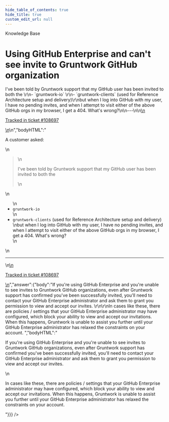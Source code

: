 ```yaml
---
hide_table_of_contents: true
hide_title: true
custom_edit_url: null
---
```



<CenterLayout>
<span class="title">Knowledge Base</span>
<h1>Using GitHub Enterprise and can&apos;t see invite to Gruntwork GitHub organization</h1>
<GitHub json={{"id":"D_kwDOF8slf84APsSM","number":443,"author":{"login":"zackproser"},"title":"Using GitHub Enterprise and can't see invite to Gruntwork GitHub organization","body":"\nA customer asked: \r\n> I've been told by Gruntwork support that my GitHub user has been invited to both the \r\n-  `gruntwork-io` \r\n-  `gruntwork-clients` (used for Reference Architecture setup and delivery)\r\nbut when I log into GitHub with my user, I have no pending invites, and when I attempt to visit either of the above GitHub orgs in my browser, I get a 404. What's wrong?\n\n---\n\n<ins datetime=\"2022-06-01T17:21:29Z\">\n  <p><a href=\"https://support.gruntwork.io/hc/requests/108697\">Tracked in ticket #108697</a></p>\n</ins>\n","bodyHTML":"<p dir=\"auto\">A customer asked:</p>\n<blockquote>\n<p dir=\"auto\">I've been told by Gruntwork support that my GitHub user has been invited to both the</p>\n</blockquote>\n<ul dir=\"auto\">\n<li><code class=\"notranslate\">gruntwork-io</code></li>\n<li><code class=\"notranslate\">gruntwork-clients</code> (used for Reference Architecture setup and delivery)<br>\nbut when I log into GitHub with my user, I have no pending invites, and when I attempt to visit either of the above GitHub orgs in my browser, I get a 404. What's wrong?</li>\n</ul>\n<hr>\n<ins datetime=\"2022-06-01T17:21:29Z\">\n  <p dir=\"auto\"><a href=\"https://support.gruntwork.io/hc/requests/108697\" rel=\"nofollow\">Tracked in ticket #108697</a></p>\n</ins>","answer":{"body":"If you're using GitHub Enterprise and you're unable to see invites to Gruntwork GitHub organizations, even after Gruntwork support has confirmed you've been successfully invited, you'll need to contact your GitHub Enterprise administrator and ask them to grant you permission to view and accept our invites. \r\n\r\nIn cases like these, there are policies / settings that your GitHub Enterprise administrator may have configured, which block your ability to view and accept our invitations. When this happens, Gruntwork is unable to assist you further until your GitHub Enterprise administrator has relaxed the constraints on your account. ","bodyHTML":"<p dir=\"auto\">If you're using GitHub Enterprise and you're unable to see invites to Gruntwork GitHub organizations, even after Gruntwork support has confirmed you've been successfully invited, you'll need to contact your GitHub Enterprise administrator and ask them to grant you permission to view and accept our invites.</p>\n<p dir=\"auto\">In cases like these, there are policies / settings that your GitHub Enterprise administrator may have configured, which block your ability to view and accept our invitations. When this happens, Gruntwork is unable to assist you further until your GitHub Enterprise administrator has relaxed the constraints on your account.</p>"}}} />

</CenterLayout>
  

<!-- ##DOCS-SOURCER-START
{
  "sourcePlugin": "github-discussions",
  "hash": "a770d59b335cd3f0e82a6fb967f0dc22"
}
##DOCS-SOURCER-END -->
